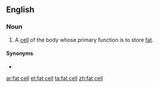 ==English==

===Noun===
{{en-noun}}
# {{lb|en|medicine}} A [[cell]] of the body whose primary function is to store [[fat]].

====Synonyms====
* {{l|en|adipocyte}}

[[ar:fat cell]]
[[et:fat cell]]
[[ta:fat cell]]
[[zh:fat cell]]